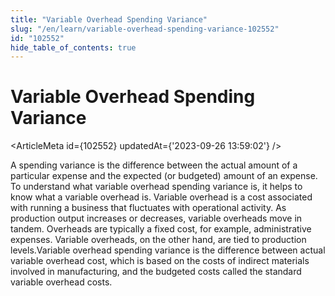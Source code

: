```yaml
---
title: "Variable Overhead Spending Variance"
slug: "/en/learn/variable-overhead-spending-variance-102552"
id: "102552"
hide_table_of_contents: true
---
```



# Variable Overhead Spending Variance

<ArticleMeta id={102552} updatedAt={'2023-09-26 13:59:02'} />
<div className='border-solid border-b border-t-0 my-4 border-[var(--ifm-color-gray-300)]' />

A spending variance is the difference between the actual amount of a particular expense and the expected (or budgeted) amount of an expense. To understand what variable overhead spending variance is, it helps to know what a variable overhead is. Variable overhead is a cost associated with running a business that fluctuates with operational activity. As production output increases or decreases, variable overheads move in tandem. Overheads are typically a fixed cost, for example, administrative expenses. Variable overheads, on the other hand, are tied to production levels.Variable overhead spending variance is the difference between actual variable overhead cost, which is based on the costs of indirect materials involved in manufacturing, and the budgeted costs called the standard variable overhead costs.
